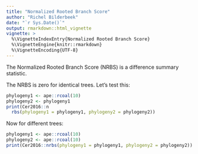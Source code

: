 ```yaml
---
title: "Normalized Rooted Branch Score"
author: "Richel Bilderbeek"
date: "`r Sys.Date()`"
output: rmarkdown::html_vignette
vignette: >
  %\VignetteIndexEntry{Normalized Rooted Branch Score}
  %\VignetteEngine{knitr::rmarkdown}
  %\VignetteEncoding{UTF-8}
---
```


The Normalized Rooted Branch Score (NRBS) is a difference
summary statistic.

The NRBS is zero for identical trees. Let's test this:

```r
phylogeny1 <- ape::rcoal(10)
phylogeny2 <- phylogeny1
print(Cer2016::n
  rbs(phylogeny1 = phylogeny1, phylogeny2 = phylogeny2))
```

Now for different trees:

```r
phylogeny1 <- ape::rcoal(10)
phylogeny2 <- ape::rcoal(10)
print(Cer2016::nrbs(phylogeny1 = phylogeny1, phylogeny2 = phylogeny2))
```


